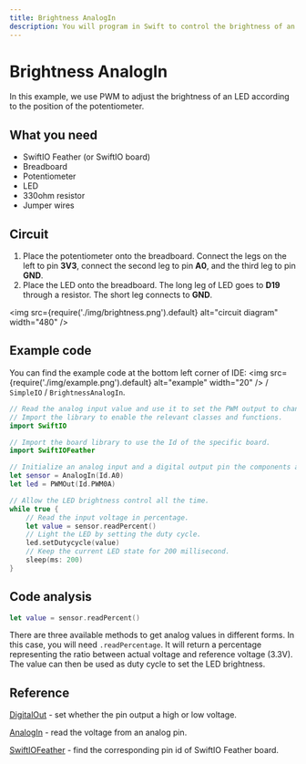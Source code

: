 ```yaml
---
title: Brightness AnalogIn
description: You will program in Swift to control the brightness of an LED using a potentiometer.
---
```


# Brightness AnalogIn

In this example, we use PWM to adjust the brightness of an LED according to the position of the potentiometer.

## What you need

- SwiftIO Feather (or SwiftIO board)
- Breadboard
- Potentiometer
- LED
- 330ohm resistor
- Jumper wires


## Circuit

1. Place the potentiometer onto the breadboard. Connect the legs on the left to pin **3V3**, connect the second leg to pin **A0**, and the third leg to pin **GND**.
2. Place the LED onto the breadboard. The long leg of LED goes to **D19** through a resistor. The short leg connects to **GND**.


<img
  src={require('./img/brightness.png').default}
  alt="circuit diagram" width="480"
/>

## Example code

You can find the example code at the bottom left corner of IDE: <img
  src={require('./img/example.png').default}
  alt="example" width="20"
/> / `SimpleIO` / `BrightnessAnalogIn`.

```swift
// Read the analog input value and use it to set the PWM output to change the LED brightness.
// Import the library to enable the relevant classes and functions.
import SwiftIO

// Import the board library to use the Id of the specific board.
import SwiftIOFeather

// Initialize an analog input and a digital output pin the components are connected to.
let sensor = AnalogIn(Id.A0)
let led = PWMOut(Id.PWM0A)

// Allow the LED brightness control all the time.
while true {
    // Read the input voltage in percentage.
    let value = sensor.readPercent()
    // Light the LED by setting the duty cycle.
    led.setDutycycle(value)
    // Keep the current LED state for 200 millisecond.
    sleep(ms: 200)
}
```


## Code analysis

```swift
let value = sensor.readPercent()
```

There are three available methods to get analog values in different forms. In this case, you will need `.readPercentage`. It will return a percentage representing the ratio between actual voltage and reference voltage (3.3V). The value can then be used as duty cycle to set the LED brightness.

## Reference

[DigitalOut](https://swiftioapi.madmachine.io/Classes/DigitalOut.html) - set whether the pin output a high or low voltage.

[AnalogIn](https://swiftioapi.madmachine.io/Classes/AnalogIn.html) - read the voltage from an analog pin.

[SwiftIOFeather](https://github.com/madmachineio/MadBoards/blob/main/Sources/SwiftIOFeather/Id.swift) - find the corresponding pin id of SwiftIO Feather board.


